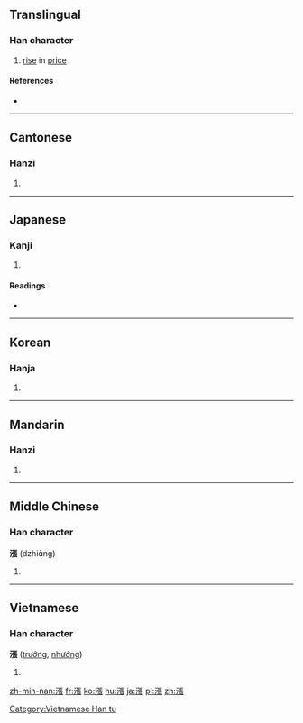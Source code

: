{{also|涨}}
==Translingual==

===Han character===
{{Han char|rn=85|rad=水|as=11|sn=14|four=3113<sub>2</sub>|canj=水弓尸女 (ENSV)|ids=⿰[[氵]][[張]]}}

# [[rise]] in [[price]]

====References====
* {{Han ref|kx=0647.080|dkj=18173|dj=1057.070|hdz=31733.020|uh=6F32|ud=28466|bh=BAA6|bd=47782}}

----

==Cantonese==

===Hanzi===
{{yue-hanzi|jyut=[[zoeng2]], [[zoeng3]]|y=jeung2, jeung3|sim=涨}}

# {{defn|lang=yue|sort=水11}}

----

==Japanese==

===Kanji===
{{ja-kanji|grade=|rs=水11}}

# {{defn|lang=ja|sort=水11}}

====Readings====
* {{ja-readings|on=[[ちょう]] (chō)|kun=[[みなぎる]] (minagiru)}}

----

==Korean==

===Hanja===
{{ko-hanja|hangeul=창|eumhun=|rv=chang|mr=ch'ang|y=chang}}

# {{defn|lang=ko|sort=水11}}

----

==Mandarin==

===Hanzi===
{{cmn-hanzi|sim=涨|pin=[[zhāng]] ([[zhang1]]), [[zhǎng]] ([[zhang3]]), [[zhàng]] ([[zhang4]])|wg=chang<sup>1</sup>, chang<sup>3</sup>, chang<sup>4</sup>}}

# {{defn|lang=cmn|sort=水11}}

----

==Middle Chinese==

===Han character===
'''漲''' (dzhiɑ̀ng)<!--note: the vowel "ɑ" is an IPA symbol and, thus, is different from the vowel "a"-->

# {{defn|lang=ltc}}

----

==Vietnamese==

===Han character===
'''漲''' ([[trướng]], [[nhướng]])

# {{defn|lang=vi}}

[[Category:Vietnamese Han tu]]

[[zh-min-nan:漲]]
[[fr:漲]]
[[ko:漲]]
[[hu:漲]]
[[ja:漲]]
[[pl:漲]]
[[zh:漲]]